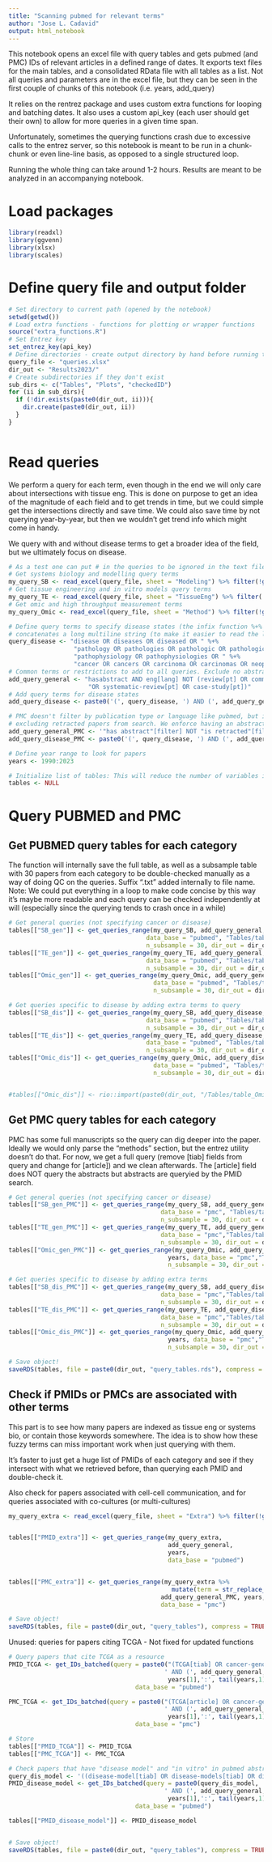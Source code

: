```yaml
---
title: "Scanning pubmed for relevant terms"
author: "Jose L. Cadavid"
output: html_notebook
---
```


This notebook opens an excel file with query tables and gets pubmed (and PMC) IDs
of relevant articles in a defined range of dates. It exports text files for the main tables,
and a consolidated RData file with all tables as a list. Not all queries and parameters are in the excel file,
but they can be seen in the first couple of chunks of this notebook (i.e. years, add_query)

It relies on the rentrez package and uses custom extra functions for looping and batching dates.
It also uses a custom api_key (each user should get their own) to allow for more queries in a given
time span. 

Unfortunately, sometimes the querying functions crash due to excessive calls to the entrez server, so
this notebook is meant to be run in a chunk-chunk or even line-line basis, as opposed to a single structured loop.

Running the whole thing can take around 1-2 hours. Results are meant to be analyzed in an accompanying notebook.

# Load packages


```r
library(readxl)
library(ggvenn)
library(xlsx)
library(scales)
```


# Define query file and output folder


```r
# Set directory to current path (opened by the notebook)
setwd(getwd())
# Load extra functions - functions for plotting or wrapper functions
source("extra_functions.R")
# Set Entrez key
set_entrez_key(api_key)
# Define directories - create output directory by hand before running this
query_file <- "queries.xlsx"
dir_out <- "Results2023/"
# Create subdirectories if they don't exist
sub_dirs <- c("Tables", "Plots", "checkedID")
for (ii in sub_dirs){
  if (!dir.exists(paste0(dir_out, ii))){
    dir.create(paste0(dir_out, ii))
  }
}
  

```


# Read queries

We perform a query for each term, even though in the end we will only care about 
intersections with tissue eng. This is done on purpose to get an idea of the magnitude of 
each field and to get trends in time, but we could simple get the intersections directly and save time.
We could also save time by not querying year-by-year, but then we wouldn't get
trend info which might come in handy.

We query with and without disease terms to get a broader idea of the field, but we
ultimately focus on disease. 

```r
# As a test one can put # in the queries to be ignored in the text file
# Get systems biology and modelling query terms
my_query_SB <- read_excel(query_file, sheet = "Modeling") %>% filter(!grepl("#", term))
# Get tissue engineering and in vitro models query terms
my_query_TE <- read_excel(query_file, sheet = "TissueEng") %>% filter(!grepl("#", term))
# Get omic and high throughput measurement terms
my_query_Omic <- read_excel(query_file, sheet = "Method") %>% filter(!grepl("#", term))

# Define query terms to specify disease states (the infix function %+% is a shorthand for paste0 that 
# concatenates a long multiline string (to make it easier to read the long query)
query_disease <- "disease OR diseases OR diseased OR " %+%
                  "pathology OR pathologies OR pathologic OR pathological OR " %+%
                  "pathophysiology OR pathophysiologies OR " %+% 
                  "cancer OR cancers OR carcinoma OR carcinomas OR neoplasm OR neoplasms"
# Common terms or restrictions to add to all queries. Exclude no abstract, reviews, etc
add_query_general <- "hasabstract AND eng[lang] NOT (review[pt] OR comment[pt] OR editorial[pt] " %+%
                      "OR systematic-review[pt] OR case-study[pt])"
# Add query terms for disease states
add_query_disease <- paste0('(', query_disease, ') AND (', add_query_general,')')

# PMC doesn't filter by publication type or language like pubmed, but it allows 
# excluding retracted papers from search. We enforce having an abstract to reduce trash
add_query_general_PMC <- '"has abstract"[filter] NOT "is retracted"[filter]'
add_query_disease_PMC <- paste0('(', query_disease, ') AND (', add_query_general_PMC, ')')

# Define year range to look for papers 
years <- 1990:2023

# Initialize list of tables: This will reduce the number of variables in the workspace
tables <- NULL

```

# Query PUBMED and PMC

## Get PUBMED query tables for each category

The function will internally save the full table, as well as a subsample table with 30 
papers from each category to be double-checked manually as a way of doing QC on the queries. 
Suffix ".txt" added internally to file name.
Note: We could put everything in a loop to make code concise by this way it's maybe more readable and each query can be checked independently at will (especially since the querying tends to crash once in a while)

```r
# Get general queries (not specifying cancer or disease)
tables[["SB_gen"]] <- get_queries_range(my_query_SB, add_query_general, years,
                                      data_base = "pubmed", "Tables/table_SB_general", 
                                      n_subsample = 30, dir_out = dir_out)
tables[["TE_gen"]] <- get_queries_range(my_query_TE, add_query_general, years, 
                                      data_base = "pubmed", "Tables/table_TE_general", 
                                      n_subsample = 30, dir_out = dir_out)
tables[["Omic_gen"]] <- get_queries_range(my_query_Omic, add_query_general, years, 
                                        data_base = "pubmed", "Tables/table_Omic_general", 
                                        n_subsample = 30, dir_out = dir_out)

# Get queries specific to disease by adding extra terms to query
tables[["SB_dis"]] <- get_queries_range(my_query_SB, add_query_disease, years, 
                                      data_base = "pubmed", "Tables/table_SB_disease", 
                                      n_subsample = 30, dir_out = dir_out)
tables[["TE_dis"]] <- get_queries_range(my_query_TE, add_query_disease, years, 
                                      data_base = "pubmed", "Tables/table_TE_disease", 
                                      n_subsample = 30, dir_out = dir_out)
tables[["Omic_dis"]] <- get_queries_range(my_query_Omic, add_query_disease, years, 
                                        data_base = "pubmed", "Tables/table_Omic_disease", 
                                        n_subsample = 30, dir_out = dir_out)


#tables[["Omic_dis"]] <- rio::import(paste0(dir_out, "/Tables/table_Omic_disease.txt"))

```


## Get PMC query tables for each category

PMC has some full manuscripts so the query can dig deeper into the paper. 
Ideally we would only parse the "methods" section, but the entrez utility doesn't 
do that. For now, we get a full query (remove [tiab] fields from query and change 
for [article]) and we clean afterwards. The [article] field does NOT query the abstracts
but abstracts are queryied by the PMID search.

```r
# Get general queries (not specifying cancer or disease)
tables[["SB_gen_PMC"]] <- get_queries_range(my_query_SB, add_query_general_PMC, years, 
                                          data_base = "pmc", "Tables/table_SB_general_PMC", 
                                          n_subsample = 30, dir_out = dir_out)
tables[["TE_gen_PMC"]] <- get_queries_range(my_query_TE, add_query_general_PMC, years, 
                                          data_base = "pmc","Tables/table_TE_general_PMC", 
                                          n_subsample = 30, dir_out = dir_out)
tables[["Omic_gen_PMC"]] <- get_queries_range(my_query_Omic, add_query_general_PMC, 
                                            years, data_base = "pmc","Tables/table_Omic_general_PMC", 
                                            n_subsample = 30, dir_out = dir_out)

# Get queries specific to disease by adding extra terms
tables[["SB_dis_PMC"]] <- get_queries_range(my_query_SB, add_query_disease_PMC, years, 
                                          data_base = "pmc","Tables/table_SB_disease_PMC", 
                                          n_subsample = 30, dir_out = dir_out)
tables[["TE_dis_PMC"]] <- get_queries_range(my_query_TE, add_query_disease_PMC, years, 
                                          data_base = "pmc","Tables/table_TE_disease_PMC", 
                                          n_subsample = 30, dir_out = dir_out)
tables[["Omic_dis_PMC"]] <- get_queries_range(my_query_Omic, add_query_disease_PMC, 
                                            years, data_base = "pmc","Tables/table_Omic_disease_PMC", 
                                            n_subsample = 30, dir_out = dir_out)

# Save object!
saveRDS(tables, file = paste0(dir_out, "query_tables.rds"), compress = TRUE, refhook = NULL)

```


## Check if PMIDs or PMCs are associated with other terms

This part is to see how many papers are indexed as tissue eng or systems bio, or
contain those keywords somewhere. The idea is to show how these fuzzy terms can miss
important work when just querying with them.

It's faster to just get a huge list of PMIDs of each category and see if they 
intersect with what we retrieved before, than querying each PMID and double-check it.

Also check for papers associated with cell-cell communication, and for queries 
associated with co-cultures (or multi-cultures)

```r
my_query_extra <- read_excel(query_file, sheet = "Extra") %>% filter(!grepl("#", term))


tables[["PMID_extra"]] <- get_queries_range(my_query_extra, 
                                            add_query_general, 
                                            years, 
                                            data_base = "pubmed")


tables[["PMC_extra"]] <- get_queries_range(my_query_extra %>% 
                                             mutate(term = str_replace_all(term, "tiab", "abstract")), 
                                          add_query_general_PMC, years, 
                                          data_base = "pmc")

# Save object!
saveRDS(tables, file = paste0(dir_out, "query_tables"), compress = TRUE, refhook = NULL)
```

Unused: queries for papers citing TCGA - Not fixed for updated functions

```r

# Query papers that cite TCGA as a resource
PMID_TCGA <- get_IDs_batched(query = paste0("(TCGA[tiab] OR cancer-genome-atlas[tiab])", 
                                           ' AND (', add_query_general, ') AND (', 
                                            years[1],':', tail(years,1), '[pdat])'), 
                                   data_base = "pubmed")

PMC_TCGA <- get_IDs_batched(query = paste0("(TCGA[article] OR cancer-genome-atlas[article])", 
                                           ' AND (', add_query_general_PMC, ') AND (', 
                                            years[1],':', tail(years,1), '[pdat])'), 
                                   data_base = "pmc")

# Store
tables[["PMID_TCGA"]] <- PMID_TCGA
tables[["PMC_TCGA"]] <- PMC_TCGA

# Check papers that have "disease model" and "in vitro" in pubmed abstracts
query_dis_model <- '((disease-model[tiab] OR disease-models[tiab] OR disease-modeling[tiab]) AND "in vitro"[tiab])'
PMID_disease_model <- get_IDs_batched(query = paste0(query_dis_model, 
                                           ' AND (', add_query_general, ') AND (', 
                                            years[1],':', tail(years,1), '[pdat])'), 
                                   data_base = "pubmed")

tables[["PMID_disease_model"]] <- PMID_disease_model


# Save object!
saveRDS(tables, file = paste0(dir_out, "query_tables"), compress = TRUE, refhook = NULL)

```

